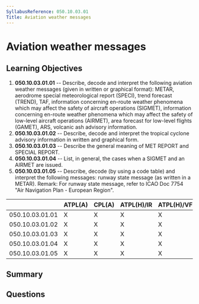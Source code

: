 ```yaml
---
SyllabusReference: 050.10.03.01
Title: Aviation weather messages
---
```


# Aviation weather messages

## Learning Objectives

1. **050.10.03.01.01** -- Describe, decode and interpret the following aviation
   weather messages (given in written or graphical format): METAR, aerodrome
   special meteorological report (SPECI), trend forecast (TREND), TAF,
   information concerning en-route weather phenomena which may affect the safety
   of aircraft operations (SIGMET), information concerning en-route weather
   phenomena which may affect the safety of low-level aircraft operations
   (AIRMET), area forecast for low-level flights (GAMET), ARS, volcanic ash
   advisory information.
2. **050.10.03.01.02** -- Describe, decode and interpret the tropical cyclone
   advisory information in written and graphical form.
3. **050.10.03.01.03** -- Describe the general meaning of MET REPORT and SPECIAL
   REPORT.
4. **050.10.03.01.04** -- List, in general, the cases when a SIGMET and an AIRMET
   are issued.
5. **050.10.03.01.05** -- Describe, decode (by using a code table) and interpret
   the following messages: runway state message (as written in a METAR). Remark:
   For runway state message, refer to ICAO Doc 7754 "Air Navigation Plan -
   European Region".

|                 | ATPL(A) | CPL(A) | ATPL(H)/IR | ATPL(H)/VFR | CPL(H) | IR  | CBIR(A) |
| --------------- | ------- | ------ | ---------- | ----------- | ------ | --- | ------- |
| 050.10.03.01.01 | X       | X      | X          | X           | X      | X   | X       |
| 050.10.03.01.02 | X       | X      | X          | X           | X      |     |         |
| 050.10.03.01.03 | X       | X      | X          | X           | X      | X   | X       |
| 050.10.03.01.04 | X       | X      | X          | X           | X      | X   | X       |
| 050.10.03.01.05 | X       | X      | X          | X           | X      | X   | X       |

## Summary

## Questions
